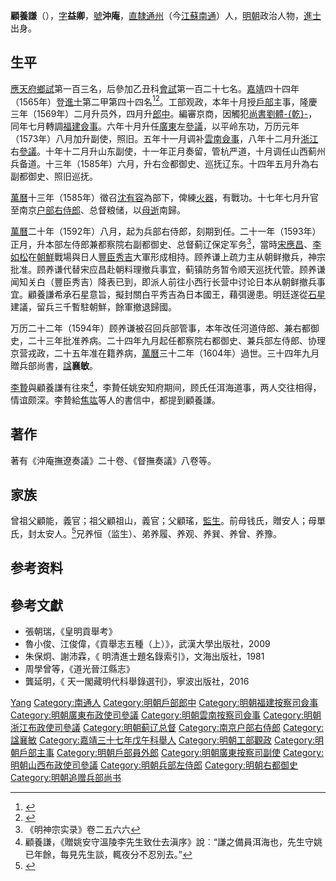 {{明清人物信息框
| 姓名 = 顧養謙
| 原名 = 
| 圖片名稱= 顧養謙官常服像.jpg
| 圖片大小 = 200px
| 圖片說明 = 
| 最高職務 = 总督蓟辽保定军务兵部左侍郎兼都察院右都御史
| 國家 = 大明 
| 爵位 = 
| 籍貫 = [[南直隸|直隸]][[通州_(江蘇)|通州縣]]（今[[江蘇|江蘇]][[南通|南通]]）
| 族裔 = 漢族
| 旗籍 = 
| 字號 = 字益卿，號沖庵
| 諡號 = 襄敏
| 出生日期 = [[嘉靖|嘉靖]]十六年（1537年）三月初八日
| 出生地點 = 
| 逝世日期 = [[萬曆|萬曆]]三十二年（1604年）正月
| 逝世地點 = 
| 墓葬 = 
| 配偶 = 配李氏，封安人
| 親屬 = （子）顾懋贤（举人）、顾懋光
| 出身 = 
* 嘉靖三十七年戊午科舉人
* 嘉靖四十四年乙丑科進士
| 經歷 = 
| 著作 = *著有《沖庵撫遼奏議》二十卷、《督撫奏議》八卷等
}}
'''顧養謙'''（{{bd|1537年||1604年|catIdx=G顧}}），[[表字|字]]'''益卿'''，[[號|號]]'''沖庵'''，[[南直隸|直隸]][[通州_(江蘇)|通州]]（今[[江蘇|江蘇]][[南通|南通]]）人，[[明朝|明朝]]政治人物，[[進士|進士]]出身。

== 生平 ==
[[應天府|應天府]][[鄉試|鄉試]]第一百三名，后參加乙丑科[[會試|會試]]第一百二十七名。[[嘉靖|嘉靖]]四十四年（1565年）登[[進士|進士]]第二甲第四十四名<ref>{{Cite book|title=《皇明贡举考》卷五|author=[[张朝瑞|张朝瑞]]|publisher=《续修四库全书》史部第828册|year=|isbn=|location=|pages=}}</ref><ref>{{Cite book|title=贡举志五种 上|author=鲁小俊，江俊伟著|publisher=武汉大学出版社|year=2009|isbn=978-7-307-07043-1|location=武汉|pages=}}</ref>。工部观政，本年十月授[[户部_(官署)|戶部]]主事，隆慶三年（1569年）二月升员外，四月升[[郎中_(官職)|郎中]]。編審京商，因觸犯[[尚書|尚書]][[劉體乾|劉體-{乾}-]]，同年七月轉調[[福建|福建]][[僉事|僉事]]。六年十月升任[[廣東|廣東]]左[[參議|參議]]，以平岭东功，万历元年（1573年）八月加升副使，照旧。五年十一月调补[[雲南|雲南]][[僉事|僉事]]，八年十二月升[[浙江|浙江]]右[[參議|參議]]。十年十二月升山东副使，十一年正月奏留，管杭严道，十月调任山西蓟州兵备道。十三年（1585年）六月，升右佥都御史、巡抚辽东。十四年五月升為右副都御史、照旧巡抚。

[[萬曆|萬曆]]十三年（1585年）徵召[[沈有容|沈有容]]為部下，俾練[[火器|火器]]，有戰功。十七年七月升官至南京[[户部右侍郎|户部右侍郎]]、总督粮储，以[[丁外艱|母逝]]南歸。

[[萬曆|萬曆]]二十年（1592年）八月，起为兵部右侍郎，刻期到任。二十一年（1593年）正月，升本部左侍郎兼都察院右副都御史、总督蓟辽保定军务<ref>《明神宗实录》卷二五六六</ref>，當時[[宋應昌|宋應昌]]、[[李如松|李如松]]在[[朝鮮之役|朝鮮]]戰場與日人[[豐臣秀吉|豐臣秀吉]]大軍形成相持。顾养谦上疏力主从朝鲜撤兵，神宗批准。顾养谦代替宋应昌赴朝料理撤兵事宜，蓟镇防务暂令顺天巡抚代管。顾养谦闻知关白（豐臣秀吉）降表已到，即派人前往小西行长营中讨论日本从朝鲜撤兵事宜。顧養謙希承石星意旨，擬封關白平秀吉為日本國王，藉弭邊患。明廷遂從[[石星|石星]]建議，留兵三千暫駐朝鮮，餘軍撤退歸國。

万历二十二年（1594年）顾养谦被召回兵部管事，本年改任河道侍郎、兼右都御史，二十三年批准养病。二十四年九月起任都察院右都御史、兼兵部左侍郎、协理京营戎政，二十五年准在籍养病，[[萬曆|萬曆]]三十二年（1604年）過世。三十四年九月贈兵部尚書，[[諡|諡]]'''襄敏'''。

[[李贄|李贄]]與顧養謙有往來<ref>顧養謙，《贈姚安守溫陵李先生致仕去滇序》說︰“謙之備員洱海也，先生守姚已年餘，每見先生談，輒夜分不忍別去。”</ref>，李贄任姚安知府期间，顾氏任洱海道事，两人交往相得，情谊颇深。李贄給[[焦竑|焦竑]]等人的書信中，都提到顧養謙。

== 著作 ==
著有《沖庵撫遼奏議》二十卷、《督撫奏議》八卷等。

== 家族 ==
曾祖父顧能，義官；祖父顧祖山，義官；父顧瑤，[[監生|監生]]。前母钱氏，贈安人；母單氏，封太安人。<ref>{{Cite book|title=天一阁藏明代科举录选刊 登科录 点校本|author=龚延明主编|publisher=宁波出版社|year=2016|isbn=978-7-5526-2320-8|location=宁波|pages=|quote=《天一閣藏明代科舉錄選刊.登科錄》之《嘉靖四十四年乙丑科登科錄》}}</ref>兄养恒（监生）、弟养履、养观、养巽、养曾、养豫。

== 参考资料 ==
{{reflist}}

== 參考文獻 ==
*張朝瑞，《皇明貢舉考》
*魯小俊、江俊偉，《貢舉志五種（上）》，武漢大學出版社，2009
*朱保炯、謝沛霖，《 明清進士題名錄索引》，文海出版社，1981
*周學曾等，《道光晉江縣志》
*龔延明，《 天一閣藏明代科舉錄選刊》，寧波出版社，2016

{{嘉靖四十四年乙丑科殿試金榜}}

{{Authority control}}

{{DEFAULTSORT:Gu顧}}
[[Category:顧姓|Yang]]
[[Category:南通人|Category:南通人]]
[[Category:明朝戶部郎中|Category:明朝戶部郎中]]
[[Category:明朝福建按察司僉事|Category:明朝福建按察司僉事]]
[[Category:明朝廣東布政使司參議|Category:明朝廣東布政使司參議]]
[[Category:明朝雲南按察司僉事|Category:明朝雲南按察司僉事]]
[[Category:明朝浙江布政使司參議|Category:明朝浙江布政使司參議]]
[[Category:明朝蓟辽总督|Category:明朝蓟辽总督]]
[[Category:南京户部右侍郎|Category:南京户部右侍郎]]
[[Category:諡襄敏|Category:諡襄敏]]
[[Category:嘉靖三十七年戊午科舉人|Category:嘉靖三十七年戊午科舉人]]
[[Category:明朝工部觀政|Category:明朝工部觀政]]
[[Category:明朝戶部主事|Category:明朝戶部主事]]
[[Category:明朝戶部員外郎|Category:明朝戶部員外郎]]
[[Category:明朝廣東按察司副使|Category:明朝廣東按察司副使]]
[[Category:明朝山西布政使司參議|Category:明朝山西布政使司參議]]
[[Category:明朝兵部左侍郎|Category:明朝兵部左侍郎]]
[[Category:明朝右都御史|Category:明朝右都御史]]
[[Category:明朝追赠兵部尚书|Category:明朝追赠兵部尚书]]